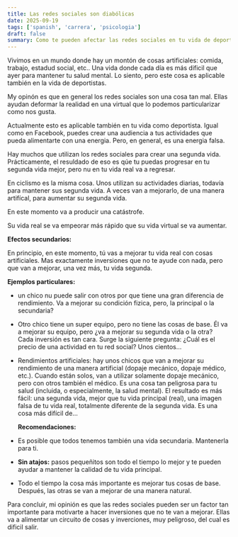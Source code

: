```yaml
---
title: Las redes sociales son diabólicas
date: 2025-09-19
tags: ['spanish', 'carrera', 'psicologia']
draft: false
summary: Como te pueden afectar las redes sociales en tu vida de deportista
---
```


Vivimos en un mundo donde hay un montón de cosas artificiales: comida, trabajo, estadud social, etc.. Una vida donde cada día es más dificil que ayer para mantener tu salud mental. Lo siento, pero este cosa es aplicable también en la vida de deportistas.

My opinón es que en general los redes sociales son una cosa tan mal. Ellas ayudan deformar la realidad en una virtual que lo podemos particularizar como nos gusta.

Actualmente esto es aplicable también en tu vida como deportista. Igual como en Facebook, puedes crear una audiencia a tus actividades que pueda alimentarte con una energia. Pero, en general, es una energia falsa.

Hay muchos que utilizan los redes sociales para crear una segunda vida.
Prácticamente, el resuldado de eso es qúe tu puedas progresar en tu segunda vida mejor, pero nu en tu vida real va a regresar.

En ciclismo es la misma cosa. Unos utilizan su actividades diarias, todavía para mantener sus segunda vida. A veces van a mejorarlo, de una manera artifícal, para aumentar su segunda vida.

En este momento va a producir una catástrofe.

Su vida real se va empeorar más rápido que su vida virtual se va aumentar.

**Efectos secundarios:**

En principio, en este momento, tú vas a mejorar tu vida real con cosas artificiales. Mas exactamente inversiones que no te ayude con nada, pero que van a mejorar, una vez más, tu vida segunda.

**Ejemplos particulares:**

- un chico nu puede salir con otros por que tiene una gran diferencia de rendimiento. Va a mejorar su condición fizica, pero, la principal o la secundaria?
- Otro chico tiene un super equipo, pero no tiene las cosas de base. Él va a mejorar su equipo, pero ¿va a mejorar su segunda vida o la otra?  
  Cada inversión es tan cara. Surge la siguiente pregunta: ¿Cuál es el precio de una actividad en tu red social? Unos cientos…

- Rendimientos artificiales: hay unos chicos que van a mejorar su rendimiento de una manera artificial (dopaje mecánico, dopaje médico, etc.). Cuando están solos, van a utilizar solamente dopaje mecánico, pero con otros también el médico. Es una cosa tan peligrosa para tu salud (incluida, o especialmente, la salud mental). El resultado es más fácil: una segunda vida, mejor que tu vida principal (real), una imagen falsa de tu vida real, totalmente diferente de la segunda vida. Es una cosa más difícil de…

  **Recomendaciones:**

- Es posible que todos tenemos también una vida secundaria. Mantenerla para ti.
- **Sin atajos:** pasos pequeñitos son todo el tiempo lo mejor y te pueden ayudar a mantener la calidad de tu vida principal.
- Todo el tiempo la cosa más importante es mejorar tus cosas de base. Después, las otras se van a mejorar de una manera natural.

Para concluir, mi opinión es que las redes sociales pueden ser un factor tan importante para motivarte a hacer inversiones que no te van a mejorar. Ellas va a alimentar un circuito de cosas y inverciones, muy peligroso, del cual es dificil salir.
